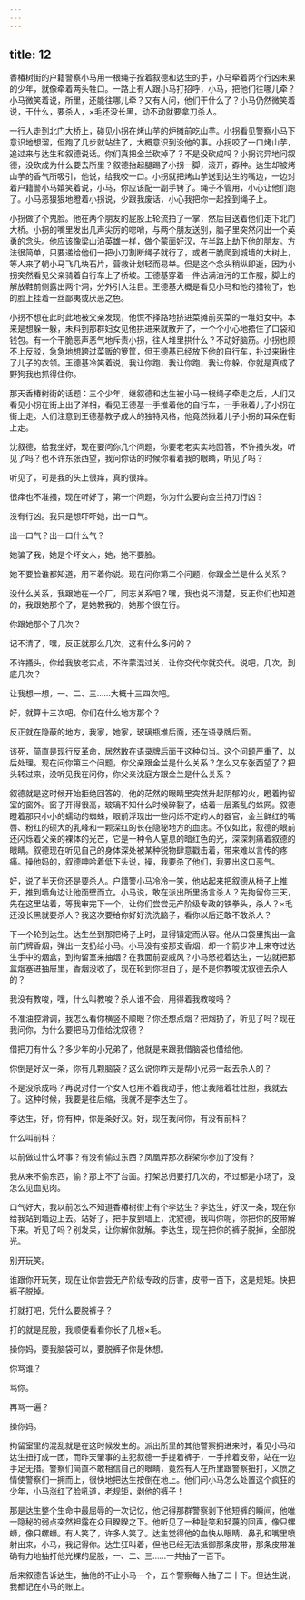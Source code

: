 ```yaml
---
---
---
```

title: 12
---




香椿树街的户籍警察小马用一根绳子拴着叙德和达生的手，小马牵着两个行凶未果的少年，就像牵着两头牲口。一路上有人跟小马打招呼，小马，把他们往哪儿牵？小马微笑着说，所里，还能往哪儿牵？又有人问，他们干什么了？小马仍然微笑着说，干什么，要杀人，×毛还没长黑，动不动就要拿刀杀人。

一行人走到北门大桥上，碰见小拐在烤山芋的炉摊前吃山芋。小拐看见警察小马下意识地想溜，但跑了几步就站住了，大概意识到没他的事。小拐咬了一口烤山芋，追过来与达生和叙德说话。你们真把金兰砍掉了？不是没砍成吗？小拐诧异地问叙德，没砍成为什么要去所里？叙德抬起腿踢了小拐一脚，滚开，孬种。达生却被烤山芋的香气所吸引，他说，给我咬一口。小拐就把烤山芋送到达生的嘴边，一边对着户籍警小马嬉笑着说，小马，你应该配一副手铐了。绳子不管用，小心让他们跑了。小马恶狠狠地瞪着小拐说，少跟我废话，小心我把你一起拴到绳子上。

小拐做了个鬼脸。他在两个朋友的屁股上轮流拍了一掌，然后目送着他们走下北门大桥。小拐的嘴里发出几声尖厉的唿哨，与两个朋友送别，脑子里突然闪出一个英勇的念头。他应该像梁山泊英雄一样，做个蒙面好汉，在半路上劫下他的朋友。方法很简单，只要递给他们一把小刀割断绳子就行了，或者干脆爬到城墙的大树上，等人来了朝小马飞几块石片，营救计划轻而易举。但是这个念头稍纵即逝，因为小拐突然看见父亲骑着自行车上了桥坡。王德基穿着一件沾满油污的工作服，脚上的解放鞋前侧露出两个洞，分外引人注目。王德基大概是看见小马和他的猎物了，他的脸上挂着一丝鄙夷或厌恶之色。

小拐不想在此时此地被父亲发现，他慌不择路地挤进菜摊前买菜的一堆妇女中。本来是想躲一躲，未料到那群妇女见他拱进来就散开了，一个个小心地捂住了口袋和钱包。有一个干脆恶声恶气地斥责小拐，往人堆里拱什么？不动好脑筋。小拐也顾不上反驳，急急地想跨过菜贩的箩筐，但王德基已经放下他的自行车，扑过来揪住了儿子的衣领。王德基冷笑着说，我让你跑，我让你跑，我让你躲，你就是真成了野狗我也抓得住你。

那天香椿树街的话题：三个少年，继叙德和达生被小马一根绳子牵走之后，人们又看见小拐在街上出了洋相，看见王德基一手推着他的自行车，一手揪着儿子小拐在街上走。人们注意到王德基教子成人的独特风格，他竟然揪着儿子小拐的耳朵在街上走。

沈叙德，给我坐好，现在要问你几个问题，你要老老实实地回答，不许搔头发，听见了吗？也不许东张西望，我问你话的时候你看着我的眼睛，听见了吗？

听见了，可是我的头上很痒，真的很痒。

很痒也不准搔，现在听好了，第一个问题，你为什么要向金兰持刀行凶？

没有行凶。我只是想吓吓她，出一口气。

出一口气？出一口什么气？

她骗了我，她是个坏女人，她，她不要脸。

她不要脸谁都知道，用不着你说。现在问你第二个问题，你跟金兰是什么关系？

没什么关系，我跟她在一个厂，同志关系吧？嘿，我也说不清楚，反正你们也知道的，我跟她那个了，是她教我的，她那个很在行。

你跟她那个了几次？

记不清了，嘿，反正就那么几次，这有什么多问的？

不许搔头，你给我放老实点，不许蒙混过关，让你交代你就交代。说吧，几次，到底几次？

让我想一想，一、二、三……大概十三四次吧。

好，就算十三次吧，你们在什么地方那个？

反正就在隐蔽的地方，我家，她家，玻璃瓶堆后面，还在语录牌后面。

该死，简直是现行反革命，居然敢在语录牌后面干这种勾当。这个问题严重了，以后处理。现在问你第三个问题，你父亲跟金兰是什么关系？怎么又东张西望了？把头转过来，没听见我在问你，你父亲沈庭方跟金兰是什么关系？

叙德就是这时候开始拒绝回答的，他的茫然的眼睛里突然升起阴郁的火，瞪着拘留室的窗外。窗子开得很高，玻璃不知什么时候碎裂了，结着一层紊乱的蛛网。叙德瞪着那只小小的蠕动的蜘蛛，眼前浮现出一些闪烁不定的人的器官，金兰鲜红的嘴唇、粉红的硕大的乳峰和一颗深红的长在隐秘地方的血痣。不仅如此，叙德的眼前还闪烁着父亲的裸体的光芒，它是一种令人窒息的暗红色的光，深深刺痛着叙德的眼睛。叙德现在听见自己的身体深处被某种锐物肆意戳击着，带来难以言传的疼痛。操他妈的，叙德呻吟着低下头说，操，我要杀了他们，我要出这口恶气。

好，说了半天你还是要杀人。户籍警小马冷冷一笑，他站起来把叙德从椅子上推开，推到墙角边让他面壁而立。小马说，敢在派出所里扬言杀人？先拘留你三天，先在这里站着，等我审完下一个，让你们尝尝无产阶级专政的铁拳头，杀人？×毛还没长黑就要杀人？我这次要给你好好洗洗脑子，看你以后还敢不敢杀人？

下一个轮到达生。达生坐到那把椅子上时，显得镇定而从容。他从口袋里掏出一盒前门牌香烟，弹出一支扔给小马。小马没有接那支香烟，却一个箭步冲上来夺过达生手中的烟盒，到拘留室来抽烟？在我面前耍威风？小马怒视着达生，一边就把那盒烟塞进抽屉里，香烟没收了，现在轮到你坦白了，是不是你教唆沈叙德去杀人的？

我没有教唆，嘿，什么叫教唆？杀人谁不会，用得着我教唆吗？

不准油腔滑调，我怎么看你横竖不顺眼？你还想点烟？把烟扔了，听见了吗？现在我问你，为什么要把马刀借给沈叙德？

借把刀有什么？多少年的小兄弟了，他就是来跟我借脑袋也借给他。

你倒是好汉一条，你有几颗脑袋？这么说你昨天是帮小兄弟一起去杀人的？

不是没杀成吗？再说对付一个女人也用不着我动手，他让我陪着壮壮胆，我就去了。这种时候，我要是往后缩，我就不是李达生了。

李达生，好，你有种，你是条好汉。好，现在我问你，有没有前科？

什么叫前科？

以前做过什么坏事？有没有偷过东西？凤凰弄那次群架你参加了没有？

我从来不偷东西，偷？那上不了台面。打架总归要打几次的，不过都是小场了，没怎么见血见肉。

口气好大，我以前怎么不知道香椿树街上有个李达生？李达生，好汉一条，现在你给我站到墙边上去。站好了，把手放到墙上，沈叙德，我叫你呢，你把你的皮带解下来。听见了吗？别发呆，让你解你就解。李达生，现在把你的裤子脱掉，全部脱光。

别开玩笑。

谁跟你开玩笑，现在让你尝尝无产阶级专政的厉害，皮带一百下，这是规矩。快把裤子脱掉。

打就打吧，凭什么要脱裤子？

打的就是屁股，我顺便看看你长了几根×毛。

操你妈，要我脑袋可以，要脱裤子你是休想。

你骂谁？

骂你。

再骂一遍？

操你妈。

拘留室里的混乱就是在这时候发生的。派出所里的其他警察拥进来时，看见小马和达生扭打成一团，而昨天肇事的主犯叙德一手提着裤子，一手拎着皮带，站在一边手足无措。警察们简直不敢相信自己的眼睛，竟然有人在所里跟警察扭打，义愤之情使警察们一拥而上，很快地把达生按倒在地上。他们问小马怎么处置这个疯狂的少年，小马涨红了脸吼道，老规矩，剥他的裤子！

那是达生整个生命中最屈辱的一次记忆，他记得那群警察剥下他短裤的瞬间，他唯一隐秘的弱点突然袒露在众目睽睽之下。他听见了一种耻笑和轻蔑的回声，像只螺蛳，像只螺蛳。有人笑了，许多人笑了。达生觉得他的血快从眼睛、鼻孔和嘴里喷射出来，小马，我记得你。达生狂叫着，但他已经无法抵御那条皮带，那条皮带准确有力地抽打他光裸的屁股，一、二、三……一共抽了一百下。

后来叙德告诉达生，抽他的不止小马一个，五个警察每人抽了二十下。但达生说，我都记在小马的账上。